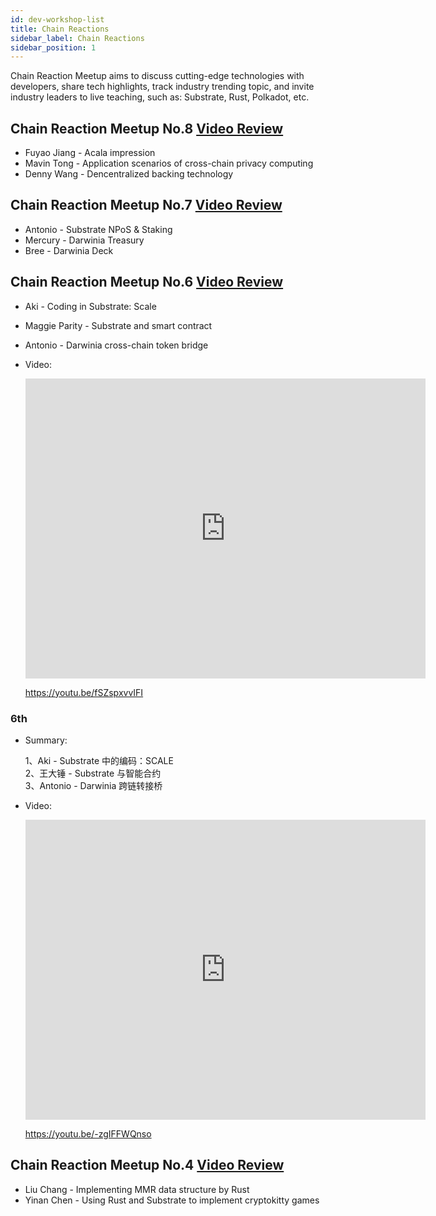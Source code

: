 ```yaml
---
id: dev-workshop-list
title: Chain Reactions
sidebar_label: Chain Reactions
sidebar_position: 1
---
```


Chain Reaction Meetup aims to discuss cutting-edge technologies with developers, share tech highlights, track industry trending topic, and invite industry leaders to live teaching, such as: Substrate, Rust, Polkadot, etc.

## Chain Reaction Meetup No.8 [Video Review](https://www.bilibili.com/video/BV11g4y1z79z/)
- Fuyao Jiang - Acala impression
- Mavin Tong - Application scenarios of cross-chain privacy computing
- Denny Wang - Dencentralized backing technology

## Chain Reaction Meetup No.7 [Video Review](https://www.bilibili.com/video/BV1k7411y7Bf/)
- Antonio - Substrate NPoS & Staking
- Mercury - Darwinia Treasury
- Bree - Darwinia Deck

## Chain Reaction Meetup No.6 [Video Review](https://www.bilibili.com/video/BV1nE411u7oA/)
- Aki - Coding in Substrate: Scale
- Maggie Parity - Substrate and smart contract
- Antonio - Darwinia cross-chain token bridge

- Video:

  <iframe width="640" height="480" src="https://www.youtube.com/embed/fSZspxvvIFI" frameBorder="0" allow="accelerometer; autoplay; encrypted-media; gyroscope; picture-in-picture" allowFullScreen></iframe>

  https://youtu.be/fSZspxvvIFI

### 6th

- Summary:

  1、Aki - Substrate 中的编码：SCALE  
  2、王大锤 - Substrate 与智能合约  
  3、Antonio - Darwinia 跨链转接桥

- Video:

  <iframe width="640" height="480" src="https://www.youtube.com/embed/-zgIFFWQnso" frameBorder="0" allow="accelerometer; autoplay; encrypted-media; gyroscope; picture-in-picture" allowFullScreen></iframe>
  
  https://youtu.be/-zgIFFWQnso

## Chain Reaction Meetup No.4 [Video Review](https://www.yizhibo.com/l/Ms6TQKJERiNuT2oZ.html)
- Liu Chang - Implementing MMR data structure by Rust
- Yinan Chen - Using Rust and Substrate to implement cryptokitty games
